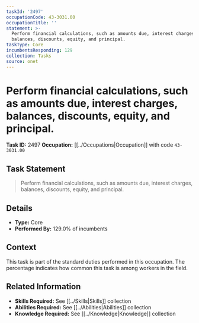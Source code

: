 ```yaml
---
taskId: '2497'
occupationCode: 43-3031.00
occupationTitle: ''
statement: >-
  Perform financial calculations, such as amounts due, interest charges,
  balances, discounts, equity, and principal.
taskType: Core
incumbentsResponding: 129
collection: Tasks
source: onet
---
```

# Perform financial calculations, such as amounts due, interest charges, balances, discounts, equity, and principal.

**Task ID:** 2497
**Occupation:** [[../Occupations|Occupation]] with code `43-3031.00`

## Task Statement

> Perform financial calculations, such as amounts due, interest charges, balances, discounts, equity, and principal.

## Details

- **Type:** Core
- **Performed By:** 129.0% of incumbents

## Context

This task is part of the standard duties performed in this occupation. The percentage indicates how common this task is among workers in the field.

## Related Information

- **Skills Required:** See [[../Skills|Skills]] collection
- **Abilities Required:** See [[../Abilities|Abilities]] collection
- **Knowledge Required:** See [[../Knowledge|Knowledge]] collection
